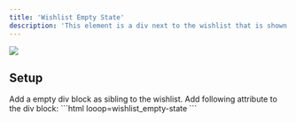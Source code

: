 ```yaml
---
title: 'Wishlist Empty State'
description: 'This element is a div next to the wishlist that is shown when the list is empty. It is used to inform the user that there are no products in the wishlist.'
---
```


<Frame>
<img src="/images/wishlist-empty.png" />
</Frame>

## Setup

<Steps>
 <Step title="Wishlist Empty State Wrapper">
    Add a empty div block as sibling to the  wishlist.
 </Step>
 <Step title="Wishlist Empty State Wrapper - Attributes">
   Add following attribute to the div block:
    ```html
    looop=wishlist_empty-state
    ```
 </Step>
</Steps>